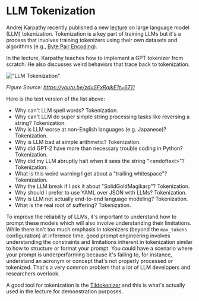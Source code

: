 # LLM Tokenization

Andrej Karpathy recently published a new [lecture](https://youtu.be/zduSFxRajkE?si=Hq_93DBE72SQt73V) on large language model (LLM) tokenization. Tokenization is a key part of training LLMs but it's a process that involves training tokenizers using their own datasets and algorithms (e.g., [Byte Pair Encoding](https://en.wikipedia.org/wiki/Byte_pair_encoding)). 

In the lecture, Karpathy teaches how to implement a GPT tokenizer from scratch. He also discusses weird behaviors that trace back to tokenization. 

!["LLM Tokenization"](../../img/research/tokenization.png)

*Figure Source: https://youtu.be/zduSFxRajkE?t=6711*

Here is the text version of the list above:

- Why can't LLM spell words? Tokenization.
- Why can't LLM do super simple string processing tasks like reversing a string? Tokenization.
- Why is LLM worse at non-English languages (e.g. Japanese)? Tokenization.
- Why is LLM bad at simple arithmetic? Tokenization.
- Why did GPT-2 have more than necessary trouble coding in Python? Tokenization.
- Why did my LLM abruptly halt when it sees the string "\<endoftext\>"? Tokenization.
- What is this weird warning I get about a "trailing whitespace"? Tokenization.
- Why the LLM break if I ask it about "SolidGoldMagikarp"? Tokenization.
- Why should I prefer to use YAML over JSON with LLMs? Tokenization.
- Why is LLM not actually end-to-end language modeling? Tokenization.
- What is the real root of suffering? Tokenization.

To improve the reliability of LLMs, it's important to understand how to prompt these models which will also involve understanding their limitations. While there isn't too much emphasis in tokenizers (beyond the `max_tokens` configuration) at inference time, good prompt engineering involves understanding the constraints and limitations inherent in tokenization similar to how to structure or format your prompt. You could have a scenario where your prompt is underperforming because it's failing to, for instance, understand an acronym or concept that's not properly processed or tokenized. That's a very common problem that a lot of LLM developers and researchers overlook.

A good tool for tokenization is the [Tiktokenizer](https://tiktokenizer.vercel.app/) and this is what's actually used in the lecture for demonstration purposes. 


